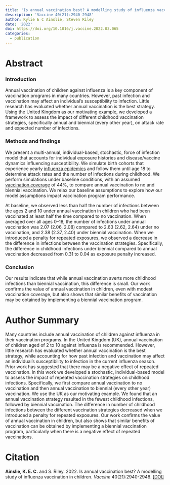 ```yaml
---
title: 'Is annual vaccination best? A modelling study of influenza vaccination strategies in children'
description: 'Vaccine 40(21):2940-2948'
author: Kylie E C Ainslie, Steven Riley
date: '2022'
doi: https://doi.org/10.1016/j.vaccine.2022.03.065
categories: 
  - publication
---
```


# Abstract

### Introduction

Annual vaccination of children against influenza is a key component of vaccination programs in many countries. However, past infection and vaccination may affect an individual's susceptibility to infection. Little research has evaluated whether annual vaccination is the best strategy. Using the United Kingdom as our motivating example, we developed a framework to assess the impact of different childhood vaccination strategies, specifically annual and biennial (every other year), on attack rate and expected number of infections.

### Methods and findings

We present a multi-annual, individual-based, stochastic, force of infection model that accounts for individual exposure histories and disease/vaccine dynamics influencing susceptibility. We simulate birth cohorts that experience yearly [influenza epidemics](https://www.sciencedirect.com/topics/medicine-and-dentistry/seasonal-influenza "Learn more about influenza epidemics from ScienceDirect's AI-generated Topic Pages") and follow them until age 18 to determine attack rates and the number of infections during childhood. We perform simulations under baseline conditions, with an assumed [vaccination coverage](https://www.sciencedirect.com/topics/medicine-and-dentistry/vaccination-coverage "Learn more about vaccination coverage from ScienceDirect's AI-generated Topic Pages") of 44%, to compare annual vaccination to no and biennial vaccination. We relax our baseline assumptions to explore how our model assumptions impact vaccination program performance.

At baseline, we observed less than half the number of infections between the ages 2 and 10 under annual vaccination in children who had been vaccinated at least half the time compared to no vaccination. When averaged over all ages 0--18, the number of infections under annual vaccination was 2.07 (2.06, 2.08) compared to 2.63 (2.62, 2.64) under no vaccination, and 2.38 (2.37, 2.40) under biennial vaccination. When we introduced a penalty for repeated exposures, we observed a decrease in the difference in infections between the vaccination strategies. Specifically, the difference in childhood infections under biennial compared to annual vaccination decreased from 0.31 to 0.04 as exposure penalty increased.

### Conclusion

Our results indicate that while annual vaccination averts more childhood infections than biennial vaccination, this difference is small. Our work confirms the value of annual vaccination in children, even with modest vaccination coverage, but also shows that similar benefits of vaccination may be obtained by implementing a biennial vaccination program.

# Author Summary

Many countries include annual vaccination of children against influenza in their vaccination programs. In the United Kingdom (UK), annual vaccination of children aged of 2 to 10 against influenza is recommended. However, little research has evaluated whether annual vaccination is the best strategy, while accounting for how past infection and vaccination may affect an individual's susceptibility to infection in the current influenza season. Prior work has suggested that there may be a negative effect of repeated vaccination. In this work we developed a stochastic, individual-based model to assess the impact of repeated vaccination strategies on childhood infections. Specifically, we first compare annual vaccination to no vaccination and then annual vaccination to biennial (every other year) vaccination. We use the UK as our motivating example. We found that an annual vaccination strategy resulted in the fewest childhood infections, followed by biennial vaccination. The difference in number of childhood infections between the different vaccination strategies decreased when we introduced a penalty for repeated exposures. Our work confirms the value of annual vaccination in children, but also shows that similar benefits of vaccination can be obtained by implementing a biennial vaccination program, particularly when there is a negative effect of repeated vaccinations.

# Citation

**Ainslie, K. E. C.** and S. Riley. 2022. Is annual vaccination best? A modelling study of influenza vaccination in children. *Vaccine* 40(21):2940-2948. [\[DOI\]](https://doi.org/10.1016/j.vaccine.2022.03.065)
